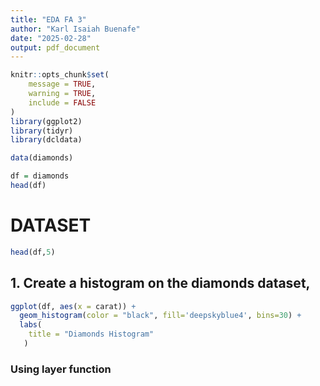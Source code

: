```yaml
---
title: "EDA FA 3"
author: "Karl Isaiah Buenafe"
date: "2025-02-28"
output: pdf_document
---
```


```r
knitr::opts_chunk$set(
	message = TRUE,
	warning = TRUE,
	include = FALSE
)
library(ggplot2)
library(tidyr)
library(dcldata)

data(diamonds)

df = diamonds
head(df)
```


# DATASET
```r
head(df,5)
```
## 1. Create a histogram on the diamonds dataset,

```r
ggplot(df, aes(x = carat)) +
  geom_histogram(color = "black", fill='deepskyblue4', bins=30) +
  labs(
    title = "Diamonds Histogram"
   ) 
```

### Using layer function
```r

```









